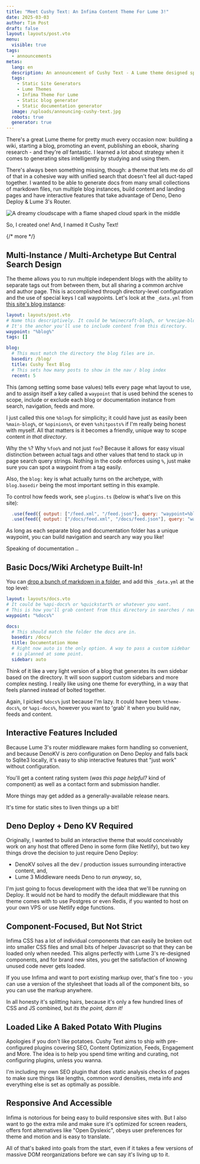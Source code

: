```yaml
---
title: "Meet Cushy Text: An Infima Content Theme For Lume 3!"
date: 2025-03-03
author: Tim Post
draft: false
layout: layouts/post.vto
menu:
  visible: true
tags:
  - announcements
metas:
  lang: en
  description: An announcement of Cushy Text - A Lume theme designed specifically to suit the needs of content-rich websites.
  tags:
    - Static Site Generators
    - Lume Themes
    - Infima Theme For Lume
    - Static blog generator
    - Static documentation generator
  image: /uploads/announcing-cushy-text.jpg
  robots: true
  generator: true
---
```


There's a great Lume theme for pretty much every occasion now: building a wiki, starting 
a blog, promoting an event, publishing an ebook, sharing research - and  they're _all_ 
fantastic. I learned a lot about strategy when it comes to generating sites intelligently
by studying and using them.

There's always been something missing, though: a theme that lets me do _all_ of that in 
a cohesive way with unified search that doesn't feel all duct-taped together. I wanted
to be able to generate docs from many small collections of markdown files, run multiple
blog instances, build content and landing pages and have interactive features that take 
advantage of Deno, Deno Deploy & Lume 3's Router.

<img class="blog_image" 
  src="/uploads/announcing-cushy-text.jpg" 
  alt="A dreamy cloudscape with a flame shaped cloud spark in the middle" 
  title="A Dreamy Text Template For Lume 3" />

So, I created one! And, I named it Cushy Text!

{/* more */}

## Multi-Instance / Multi-Archetype But Central Search Design

The theme allows you to run multiple independent blogs with the ability to separate
tags out from between them, but all sharing a common archive and author page. This
is accomplished through directory-level configuration and the use of special keys 
I call waypoints. Let's look at the `_data.yml` from [this site's blog instance](/blog/):

```yml
layout: layouts/post.vto
# Name this descriptively. It could be %minecraft-blog%, or %recipe-blog%.
# It's the anchor you'll use to include content from this directory.
waypoint: "%blog%"
tags: []

blog:
  # This must match the directory the blog files are in.
  basedir: /blog/
  title: Cushy Text Blog
  # This sets how many posts to show in the nav / blog index
  recent: 5
```

This (among setting some base values) tells every page what layout to use, and 
to assign itself a key called a `waypoint` that is used behind the scenes to 
scope, include or exclude each blog or documentation instance from search,
navigation, feeds and more. 

I just called this one `%blog%` for simplicity; it could have just as easily been 
`%main-blog%`, or `%opinions%`, or even `%shitposts%` if I'm really being honest 
with myself. All that matters is it becomes a friendly, unique way to scope content 
_in that directory_.

Why the `%`? Why `%foo%` and not just `foo`? Because it allows for easy
visual distinction between actual tags and other values that tend to 
stack up in page search query strings. Nothing in the code enforces using
`%`, just make sure you can spot a waypoint from a tag easily.

Also, the `blog:` key is what actually turns on the archetype, with `blog.basedir`
being the most important setting in this example.

To control how feeds work, see `plugins.ts` (below is what's live on this site):

```js
  .use(feed({ output: ["/feed.xml", "/feed.json"], query: "waypoint=%blog%" }))
  .use(feed({ output: ["/docs/feed.xml", "/docs/feed.json"], query: "waypoint=%docs%" }))
```

As long as each separate blog and documentation folder has a unique waypoint,
you can build navigation and search any way you like!

Speaking of documentation ..

## Basic Docs/Wiki Archetype Built-In!

You can [drop a bunch of markdown in a folder](/docs/), and add this `_data.yml` at the 
top level:

```yml
layout: layouts/docs.vto
# It could be %api-docs% or %quickstart% or whatever you want.
# This is how you'll grab content from this directory in searches / nav
waypoint: "%docs%"

docs:
  # This should match the folder the docs are in.
  basedir: /docs/
  title: Documentation Home
  # Right now auto is the only option. A way to pass a custom sidebar
  # is planned at some point.
  sidebar: auto
```

Think of it like a very light version of a blog that generates its own sidebar based on 
the directory. It will soon support custom sidebars and more complex nesting. I really
like using one theme for everything, in a way that feels planned instead of bolted together.

Again, I picked `%docs%` just because I'm lazy. It could have been `%theme-docs%`, or 
`%api-docs%`, however you want to 'grab' it when you build nav, feeds and content.

## Interactive Features Included

Because Lume 3's router middleware makes form handling so convenient, and because DenoKV
is zero configuration on Deno Deploy and falls back to Sqlite3 locally, it's easy to ship
interactive features that "just work" without configuration.

You'll get a content rating system (_was this page helpful?_ kind of component) as well
as a contact form and submission handler.

More things may get added as a generally-available release nears.

It's time for static sites to liven things up a bit!

## Deno Deploy + Deno KV Required

Originally, I wanted to build an interactive theme that would conceivably work on any
host that offered Deno in some form (like Netlify), but two key things drove the decision
to just require Deno Deploy:

 - DenoKV solves all the dev / production issues surrounding interactive content, and, 
 - Lume 3 Middleware needs Deno to run _anyway_, so, 

I'm just going to focus development with the idea that we'll be running on Deploy. It would
not be hard to modify the default middleware that this theme comes with to use Postgres 
or even Redis, if you wanted to host on your own VPS or use Netlify edge functions.

## Component-Focused, But Not Strict 

Infima CSS has a lot of individual components that can easily be broken out into smaller
CSS files and small bits of helper Javascript so that they can be loaded only when needed. 
This aligns perfectly with Lume 3's re-designed components, and for brand new sites, you
get the satisfaction of knowing unused code never gets loaded.

If you use Infima and want to port existing markup over, that's fine too - you can use a 
version of the stylesheet that loads all of the component bits, so you can use the markup
anywhere. 

In all honesty it's splitting hairs, because it's only a few hundred lines of CSS and JS
combined, but _its the point, darn it!_

## Loaded Like A Baked Potato With Plugins

Apologies if you don't like potatoes. Cushy Text aims to ship with pre-configured plugins 
covering SEO, Content Optimization, Feeds, Engagement and More. The idea is to help you 
spend time writing and curating, not configuring plugins, unless you wanna.

I'm including my own SEO plugin that does static analysis checks of pages to make sure
things like lengths, common word densities, meta info and everything else is set as 
optimally as possible. 

## Responsive And Accessible

Infima is notorious for being easy to build responsive sites with. But I also want to go 
the extra mile and make sure it's optimized for screen readers, offers font alternatives 
like "Open Dyslexic", obeys user preferences for theme and motion and is easy to translate.

All of that's baked into goals from the start, even if it takes a few versions of massive
DOM reorganizations before we can say it's living up to it.
